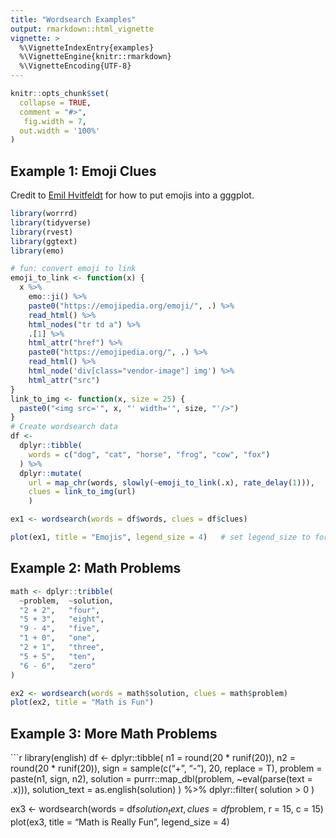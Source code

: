 ```yaml
---
title: "Wordsearch Examples"
output: rmarkdown::html_vignette
vignette: >
  %\VignetteIndexEntry{examples}
  %\VignetteEngine{knitr::rmarkdown}
  %\VignetteEncoding{UTF-8}
---
```


```r
knitr::opts_chunk$set(
  collapse = TRUE,
  comment = "#>",
   fig.width = 7, 
  out.width = '100%'
)
```


## Example 1: Emoji Clues

Credit to [Emil Hvitfeldt](https://www.hvitfeldt.me/blog/real-emojis-in-ggplot2/) for how to put emojis into a gggplot.

```r
library(worrrd)
library(tidyverse)
library(rvest)
library(ggtext)
library(emo)

# fun: convert emoji to link
emoji_to_link <- function(x) {
  x %>%
    emo::ji() %>%
    paste0("https://emojipedia.org/emoji/", .) %>%
    read_html() %>%
    html_nodes("tr td a") %>%
    .[1] %>%
    html_attr("href") %>%
    paste0("https://emojipedia.org/", .) %>%
    read_html() %>%
    html_node('div[class="vendor-image"] img') %>%
    html_attr("src")
}
link_to_img <- function(x, size = 25) {
  paste0("<img src='", x, "' width='", size, "'/>")
}
# Create wordsearch data
df <- 
  dplyr::tibble(
    words = c("dog", "cat", "horse", "frog", "cow", "fox")
  ) %>%
  dplyr::mutate(
    url = map_chr(words, slowly(~emoji_to_link(.x), rate_delay(1))),
    clues = link_to_img(url)
    )

ex1 <- wordsearch(words = df$words, clues = df$clues)

plot(ex1, title = "Emojis", legend_size = 4)   # set legend_size to force ggtext
```


## Example 2:  Math Problems

```r

math <- dplyr::tribble(
  ~problem,  ~solution,
  "2 + 2",   "four",
  "5 + 3",   "eight",
  "9 - 4",   "five",
  "1 + 0",   "one",
  "2 + 1",   "three",
  "5 + 5",   "ten",
  "6 - 6",   "zero"
)

ex2 <- wordsearch(words = math$solution, clues = math$problem)
plot(ex2, title = "Math is Fun")
```

## Example 3:  More Math Problems
```r
library(english)
df <- dplyr::tibble(
  n1 = round(20 * runif(20)),
  n2 = round(20 * runif(20)),
  sign = sample(c("+", "-"), 20, replace = T),
  problem = paste(n1, sign, n2),
  solution = purrr::map_dbl(problem, ~eval(parse(text = .x))),
  solution_text = as.english(solution)
) %>%
  dplyr::filter(
    solution > 0
  )

ex3 <- wordsearch(words = df$solution_text, clues = df$problem, r = 15, c = 15)
plot(ex3, title = "Math is Really Fun", legend_size = 4)
